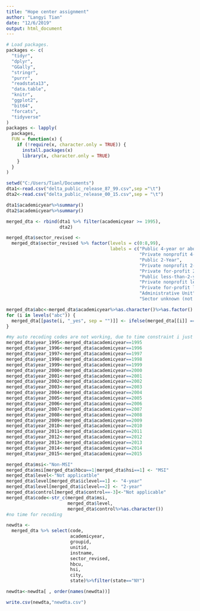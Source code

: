```yaml
---
title: "Hope center assignment"
author: "Langyi Tian"
date: "12/6/2019"
output: html_document
---
```




```r
# Load packages.
packages <- c(
  "tidyr",
  "dplyr",
  "GGally",
  "stringr",
  "purrr",
  "readstata13",
  "data.table",
  "knitr",
  "ggplot2",
  "bit64",
  "forcats",
  "tidyverse"
)
packages <- lapply(
  packages,
  FUN = function(x) {
    if (!require(x, character.only = TRUE)) {
      install.packages(x)
      library(x, character.only = TRUE)
    }
  }
)
```

```r
setwd("C:/Users/Tianl/Documents")
dta1<-read.csv("delta_public_release_87_99.csv",sep ="\t")
dta2<-read.csv("delta_public_release_00_15.csv",sep = "\t")
```

```r
dta1$academicyear%>%summary()
dta2$academicyear%>%summary()
```

```r
merged_dta <- rbind(dta1 %>% filter(academicyear >= 1995),
                    dta2)
```

```r
merged_dta$sector_revised <-
  merged_dta$sector_revised %>% factor(levels = c(0:8,99),
                                       labels = c("Public 4-year or above",
                                                  "Private nonprofit 4-year or above",
                                                  "Public 2-Year",
                                                  "Private nonprofit 2-year",
                                                  "Private for-profit 2-year",
                                                  "Public less-than-2-year",
                                                  "Private nonprofit less-than-2-year",
                                                  "Private for-profit less-than-2-year",
                                                  "Administrative Unit",
                                                  "Sector unknown (not active)"))
```

```r
merged_dta$abc<-merged_dta$academicyear%>%as.character()%>%as.factor()
for (i in levels("abc")) {
  merged_dta[[paste(i, "_yes", sep = "")]] <- ifelse(merged_dta[[i]] == "yes", 1, 0)
}
```

```r
#my auto recoding codes are not working, due to time constraint i just do it manually
merged_dta$year_1995<-merged_dta$academicyear==1995
merged_dta$year_1996<-merged_dta$academicyear==1996
merged_dta$year_1997<-merged_dta$academicyear==1997
merged_dta$year_1998<-merged_dta$academicyear==1998
merged_dta$year_1999<-merged_dta$academicyear==1999
merged_dta$year_2000<-merged_dta$academicyear==2000
merged_dta$year_2001<-merged_dta$academicyear==2001
merged_dta$year_2002<-merged_dta$academicyear==2002
merged_dta$year_2003<-merged_dta$academicyear==2003
merged_dta$year_2004<-merged_dta$academicyear==2004
merged_dta$year_2005<-merged_dta$academicyear==2005
merged_dta$year_2006<-merged_dta$academicyear==2006
merged_dta$year_2007<-merged_dta$academicyear==2007
merged_dta$year_2008<-merged_dta$academicyear==2008
merged_dta$year_2009<-merged_dta$academicyear==2009
merged_dta$year_2010<-merged_dta$academicyear==2010
merged_dta$year_2011<-merged_dta$academicyear==2011
merged_dta$year_2012<-merged_dta$academicyear==2012
merged_dta$year_2013<-merged_dta$academicyear==2013
merged_dta$year_2014<-merged_dta$academicyear==2014
merged_dta$year_2015<-merged_dta$academicyear==2015
```

```r
merged_dta$msi<-"Non-MSI"
merged_dta$msi[merged_dta$hbcu==1|merged_dta$hsi==1] <- "MSI"
merged_dta$level<-"Not applicatble"
merged_dta$level[merged_dta$iclevel==1] <- "4-year"
merged_dta$level[merged_dta$iclevel==2] <- "2-year"
merged_dta$control[merged_dta$control==-3]<-"Not applicable"
merged_dta$code<-str_c(merged_dta$msi,
                       merged_dta$level,
                       merged_dta$control%>%as.character())
#no time for recoding
```

```r
newdta <-
  merged_dta %>% select(code,
                        academicyear,
                        groupid,
                        unitid,
                        instname,
                        sector_revised,
                        hbcu,
                        hsi,
                        city,
                        state)%>%filter(state=="NY")
```

```r
newdta<-newdta[ , order(names(newdta))]
```

```r
write.csv(newdta,"newdta.csv")
```
